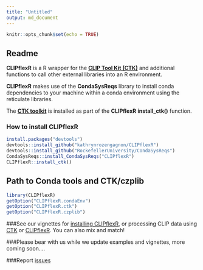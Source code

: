 ```yaml
---
title: "Untitled"
output: md_document
---
```


```r
knitr::opts_chunk$set(echo = TRUE)
```

## Readme

**CLIPflexR** is a R wrapper for the [**CLIP Tool Kit  (CTK)**](https://zhanglab.c2b2.columbia.edu/index.php/CTK_Documentation) and additional functions to call other external libraries into an R environment.

**CLIPflexR** makes use of the **CondaSysReqs** library to install conda dependencies to your machine within a conda environment using the reticulate libraries.

The [**CTK toolkit**](https://zhanglab.c2b2.columbia.edu/index.php/CTK_Documentation) is installed as part of the **CLIPflexR** **install_ctk()** function.

### How to install CLIPflexR
```r
install.packages("devtools")
devtools::install_github("kathrynrozengagnon/CLIPflexR")
devtools::install_github("RockefellerUniversity/CondaSysReqs")
CondaSysReqs::install_CondaSysReqs("CLIPflexR")
CLIPflexR::install_ctk()
```

## Path to Conda tools and CTK/czplib

```r
library(CLIPflexR)
getOption("CLIPflexR.condaEnv")
getOption("CLIPflexR.ctk")
getOption("CLIPflexR.czplib")
```

###See our vignettes for [installing CLIPflexR](https://kathrynrozengagnon.github.io/CLIPflexR/articles/Processing_to_matrix.html/installCliPR.html), or processing CLIP data using [CTK](https://kathrynrozengagnon.github.io/CLIPflexR/articles/StandardandBrdU_Processing_CTK.html) or [CLIPflexR](https://kathrynrozengagnon.github.io/CLIPflexR/articles/Processing_to_matrix.html). You can also mix and match!

###Please bear with us while we update examples and vignettes, more coming soon....

###Report [issues](https://github.com/kathrynrozengagnon/CLIPflexR/issues)
